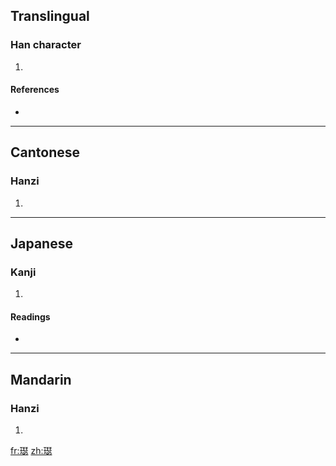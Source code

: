 ==Translingual==

===Han character===
{{Han char|rn=96|rad=玉|as=13|sn=17|four=1113<sub>1</sub>|canj=一土一土竹 (MGMGH)}}

# {{defn|Han|sort=玉13}}

====References====
* {{Han ref|kx=0743.180|dkj=21288|dj=1152.150|hdz=21139.080|uh=74B1|ud=29873|bh=ED6C|bd=60780}}

----

==Cantonese==

===Hanzi===
{{yue-hanzi|jyut=|y=sat1}}

# {{defn|Cantonese}}

----

==Japanese==

===Kanji===
{{ja-kanji|grade=|rs=玉13}}

# {{defn|Japanese}}

====Readings====
* {{ja-readings|on=[[しつ]] (shitsu), [[しち]] (shichi)|kun=[[あざやか]] (azayaka)|nanori=}}

----

==Mandarin==

===Hanzi===
{{cmn-hanzi|pin=[[sè]] ([[se4]]), [[shú]] ([[shu2]])|wg=se<sup>4</sup>, shu<sup>2</sup>}}

# {{defn|Mandarin}}

[[fr:璱]]
[[zh:璱]]